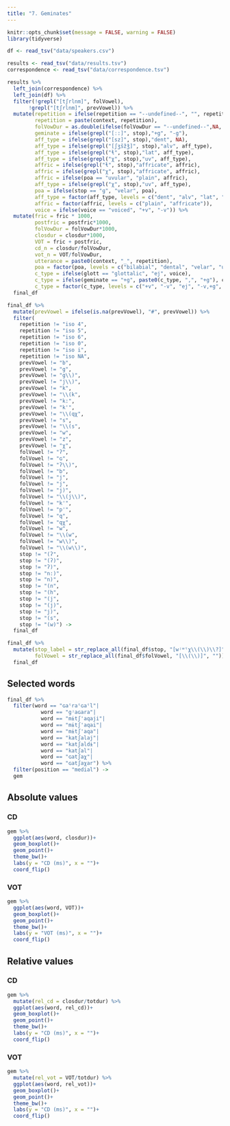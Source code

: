 ```yaml
---
title: "7. Geminates"
---
```


```r
knitr::opts_chunk$set(message = FALSE, warning = FALSE)
library(tidyverse)

df <- read_tsv("data/speakers.csv")

results <- read_tsv("data/results.tsv")
correspondence <- read_tsv("data/correspondence.tsv")

results %>% 
  left_join(correspondence) %>% 
  left_join(df) %>% 
  filter(!grepl("[tʃrlnm]", folVowel),
       !grepl("[tʃrlnm]", prevVowel)) %>% 
  mutate(repetition = ifelse(repetition == "--undefined--", "", repetition),
         repetition = paste(context, repetition),
         folVowDur = as.double(ifelse(folVowDur == "--undefined--",NA, folVowDur)),
         geminate = ifelse(grepl("[ː:]", stop),"+g", "-g"),
         aff_type = ifelse(grepl("[sz]", stop),"dent", NA),
         aff_type = ifelse(grepl("[ʃʒšžǯ]", stop),"alv", aff_type),
         aff_type = ifelse(grepl("ɬ", stop),"lat", aff_type),
         aff_type = ifelse(grepl("χ", stop),"uv", aff_type),
         affric = ifelse(grepl("ɬ", stop),"affricate", affric),
         affric = ifelse(grepl("χ", stop),"affricate", affric),
         affric = ifelse(poa == "uvular", "plain", affric),
         aff_type = ifelse(grepl("χ", stop),"uv", aff_type),
         poa = ifelse(stop == "ɡ", "velar", poa),
         aff_type = factor(aff_type, levels = c("dent", "alv", "lat", "uv")),
         affric = factor(affric, levels = c("plain", "affricate")),
         voice = ifelse(voice == "voiced", "+v", "-v")) %>% 
  mutate(fric = fric * 1000,
         postfric = postfric*1000,
         folVowDur = folVowDur*1000,
         closdur = closdur*1000,
         VOT = fric + postfric,
         cd_n = closdur/folVowDur,
         vot_n = VOT/folVowDur,
         utterance = paste0(context, "_", repetition),
         poa = factor(poa, levels = c("bilabial", "dental", "velar", "uvular")),
         c_type = ifelse(glott == "glottalic", "ej", voice),
         c_type = ifelse(geminate == "+g", paste0(c_type, ",", "+g"), c_type),
         c_type = factor(c_type, levels = c("+v", "-v", "ej", "-v,+g", "ej,+g"))) ->
  final_df

final_df %>%
  mutate(prevVowel = ifelse(is.na(prevVowel), "#", prevVowel)) %>% 
  filter(
    repetition != "iso 4",
    repetition != "iso 5",
    repetition != "iso 6",
    repetition != "iso 0",
    repetition != "iso i",
    repetition != "iso NA",
    prevVowel != "b",
    prevVowel != "g",
    prevVowel != "g\\)",
    prevVowel != "j\\)",
    prevVowel != "k",
    prevVowel != "\\(k",
    prevVowel != "k:",
    prevVowel != "k'",
    prevVowel != "\\(qχ",
    prevVowel != "s",
    prevVowel != "\\(s",
    prevVowel != "w",
    prevVowel != "z",
    prevVowel != "χ",
    folVowel != "ʔ",
    folVowel != "ɢ",
    folVowel != "ʔ\\)",
    folVowel != "b",
    folVowel != "j",
    folVowel != "j",
    folVowel != "j)",
    folVowel != "\\(j\\)",
    folVowel != "k'",
    folVowel != "p'",
    folVowel != "q",
    folVowel != "qχ",
    folVowel != "w",
    folVowel != "\\(w",
    folVowel != "w\\)",
    folVowel != "\\(w\\)",
    stop != "(ʔ",
    stop != "(ʔ)",
    stop != "ʔ)",
    stop != "n:)",
    stop != "n)",
    stop != "(n",    
    stop != "(h",
    stop != "(j",
    stop != "(j)",
    stop != "j)",
    stop != "(s",
    stop != "(w)") ->
  final_df

final_df %>% 
  mutate(stop_label = str_replace_all(final_df$stop, "[wʲʷˤχ\\(\\)\\?]", ""),
         folVowel = str_replace_all(final_df$folVowel, "[\\(\\)]", "")) ->
  final_df
```

## Selected words
```r
final_df %>%
  filter(word == "ɢaˤraˤɢaˤl"|
           word == "gʲaɢara"|
           word == "mɨtʃ'aqaji"|
           word == "mɨtʃ'aqai"|
           word == "mɨtʃ'aqa"|
           word == "katʃalaj"|
           word == "katʃaldɨ"|
           word == "katʃal"|
           word == "ɢatʃaχ"|
           word == "ɢatʃaχar") %>% 
  filter(position == "medial") ->
  gem
```

## Absolute values
### CD
```r
gem %>% 
  ggplot(aes(word, closdur))+
  geom_boxplot()+
  geom_point()+  
  theme_bw()+
  labs(y = "CD (ms)", x = "")+
  coord_flip()
```

### VOT
```r
gem %>% 
  ggplot(aes(word, VOT))+
  geom_boxplot()+
  geom_point()+  
  theme_bw()+
  labs(y = "VOT (ms)", x = "")+
  coord_flip()
```
## Relative values
### CD
```r
gem %>% 
  mutate(rel_cd = closdur/totdur) %>% 
  ggplot(aes(word, rel_cd))+
  geom_boxplot()+
  geom_point()+  
  theme_bw()+
  labs(y = "CD (ms)", x = "")+
  coord_flip()
```

### VOT
```r
gem %>% 
  mutate(rel_vot = VOT/totdur) %>% 
  ggplot(aes(word, rel_vot))+
  geom_boxplot()+
  geom_point()+  
  theme_bw()+
  labs(y = "CD (ms)", x = "")+
  coord_flip()
```

